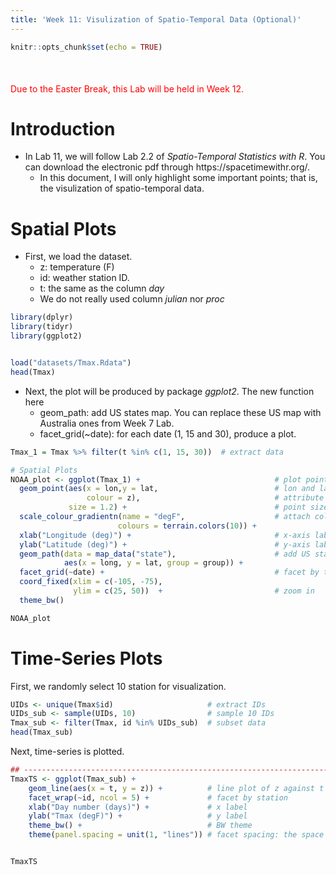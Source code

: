 ```yaml
---
title: 'Week 11: Visulization of Spatio-Temporal Data (Optional)'
---
```


<div style="margin-bottom:50px;">
```r
knitr::opts_chunk$set(echo = TRUE)
```

</div>

<span style="color: red;">Due to the Easter Break, this Lab will be held in Week 12. </span>



# Introduction

* In Lab 11, we will follow Lab 2.2 of *Spatio-Temporal Statistics with R*. You can download the electronic pdf through https://spacetimewithr.org/. 
  + In this document, I will only highlight some important points; that is, the visulization of spatio-temporal data.  


# Spatial Plots
* First, we load the dataset.
  + z: temperature (F)
  + id: weather station ID. 
  + t: the same as the column *day*
  + We do not really used column *julian* nor *proc*

```r
library(dplyr)
library(tidyr)
library(ggplot2)


load("datasets/Tmax.Rdata")
head(Tmax)
```

* Next, the plot will be produced by package *ggplot2*. The new function here
  + geom_path: add US states map. You can replace these US map with Australia ones from Week 7 Lab. 
  + facet_grid(~date): for each date (1, 15 and 30), produce a plot. 
  

```r
Tmax_1 = Tmax %>% filter(t %in% c(1, 15, 30))  # extract data

# Spatial Plots
NOAA_plot <- ggplot(Tmax_1) +                              # plot points
  geom_point(aes(x = lon,y = lat,                          # lon and lat
                 colour = z),                              # attribute color
             size = 1.2) +                                 # point size
  scale_colour_gradientn(name = "degF",                    # attach color scale
                        colours = terrain.colors(10)) +            
  xlab("Longitude (deg)") +                                # x-axis label
  ylab("Latitude (deg)") +                                 # y-axis label
  geom_path(data = map_data("state"),                      # add US states map
            aes(x = long, y = lat, group = group)) +
  facet_grid(~date) +                                      # facet by time
  coord_fixed(xlim = c(-105, -75),
              ylim = c(25, 50))  +                         # zoom in
  theme_bw()  

NOAA_plot
```



# Time-Series Plots

First, we randomly select 10 station for visualization. 

```r
UIDs <- unique(Tmax$id)                     # extract IDs
UIDs_sub <- sample(UIDs, 10)                # sample 10 IDs
Tmax_sub <- filter(Tmax, id %in% UIDs_sub)  # subset data
head(Tmax_sub)
```

Next, time-series is plotted. 

```r
## ------------------------------------------------------------------------
TmaxTS <- ggplot(Tmax_sub) +
    geom_line(aes(x = t, y = z)) +          # line plot of z against t
    facet_wrap(~id, ncol = 5) +             # facet by station
    xlab("Day number (days)") +             # x label
    ylab("Tmax (degF)") +                   # y label
    theme_bw() +                            # BW theme
    theme(panel.spacing = unit(1, "lines")) # facet spacing: the space between each subplots. 


TmaxTS
```


